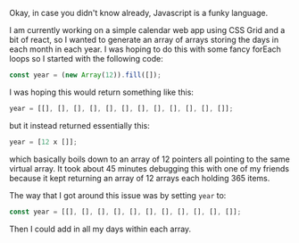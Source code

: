 Okay, in case you didn't know already, Javascript is a funky language.

I am currently working on a simple calendar web app using CSS Grid and a bit of
react, so I wanted to generate an array of arrays storing the days in each month
in each year. I was hoping to do this with some fancy forEach loops so I started
with the following code:

```js
const year = (new Array(12)).fill([]);
```

I was hoping this would return something like this:

```js
year = [[], [], [], [], [], [], [], [], [], [], [], []];
```

but it instead returned essentially this:

```js
year = [12 x []];
```

which basically boils down to an array of 12 pointers all pointing to the same
virtual array. It took about 45 minutes debugging this with one of my friends
because it kept returning an array of 12 arrays each holding 365 items.

The way that I got around this issue was by setting `year` to:

```js
const year = [[], [], [], [], [], [], [], [], [], [], []];
```

Then I could add in all my days within each array.
